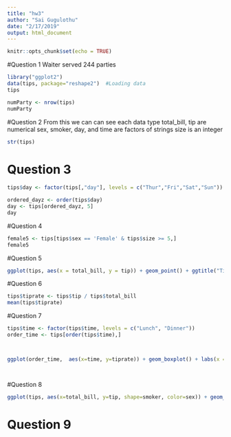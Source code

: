 ```yaml
---
title: "hw3"
author: "Sai Gugulothu"
date: "2/17/2019"
output: html_document
---
```


```r
knitr::opts_chunk$set(echo = TRUE)
```

#Question 1
Waiter served 244 parties


```r
library("ggplot2")
data(tips, package="reshape2")  #Loading data
tips

numParty <- nrow(tips)
numParty


```

#Question 2
From this we can can see each data type
total_bill, tip are numerical
sex, smoker, day, and time are factors of strings
size is an integer
```r
str(tips)
```


# Question 3

```r



tips$day <- factor(tips[,"day"], levels = c("Thur","Fri","Sat","Sun"))

ordered_dayz <- order(tips$day)
day <- tips[ordered_dayz, 5]
day

```


#Question 4

```r
female5 <- tips[tips$sex == 'Female' & tips$size >= 5,]
female5

```

#Question 5

```r
ggplot(tips, aes(x = total_bill, y = tip)) + geom_point() + ggtitle("Tip vs. Total Bill") + geom_smooth(method='lm',formula=y~x)
```

#Question 6

```r

tips$tiprate <- tips$tip / tips$total_bill
mean(tips$tiprate)

```

#Question 7



```r
tips$time <- factor(tips$time, levels = c("Lunch", "Dinner"))
order_time <- tips[order(tips$time),]



ggplot(order_time,  aes(x=time, y=tiprate)) + geom_boxplot() + labs(x = "Course", y = "Tip Rate") + coord_flip() + ggtitle("Time of Day Tip Rate") 




```


#Question 8

```r

ggplot(tips, aes(x=total_bill, y=tip, shape=smoker, color=sex)) + geom_point() + facet_wrap(~day) + xlab('Total Bill') + ylab('Tip Amount')

```


# Question 9 



